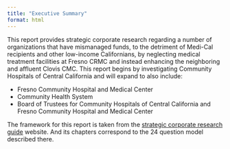 ```yaml
---
title: "Executive Summary"
format: html
---
```


This report provides strategic corporate research regarding a number of organizations
that have mismanaged funds, to the detriment of Medi-Cal recipients and other low-income Californians, by neglecting medical treatment facilities at Fresno CRMC and instead enhancing the neighboring and affluent Clovis CMC. This report begins by investigating Community Hospitals of Central California and will expand to also include:

  - Fresno Community Hospital and Medical Center
  - Community Health System
  - Board of Trustees for Community Hospitals of Central California and Fresno Community Hospital and Medical Center
  
  The framework for this report is taken from the [strategic corporate research guide ](https://strategiccorporateresearch.org/) website. And its chapters correspond to the 24 question model described there.